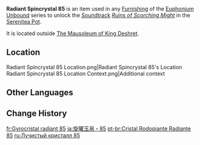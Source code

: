 {{Item Infobox
|id           = 141085
|image        = Item Radiant Spincrystal.png
|type         = Adventure Items
|group        = Radiant Spincrystals
|group2       = Sumeru Spincrystals
|quality      = 4
|invCategory  = Precious Items
|description  = This wondrous crystal contains a certain rhythm, like something beautiful woven from delicate silk. These items can be found throughout the mainland or from merchants who collect curios. The tune held within this crystal can be revivified in your Serenitea Pot using either "[[Euphonium Unbound: Winding]]" or "[[Euphonium Unbound: Soaring]]."  The tune contained within this [[Radiant Spincrystal]] is "[[Ruins of Scorching Might]]."
|source1      = Outside [[The Mausoleum of King Deshret]]
|track        = Ruins of Scorching Might
}}
'''Radiant Spincrystal 85''' is an item used in any [[Furnishing]] of the [[Euphonium Unbound]] series to unlock the [[Soundtrack]] ''[[Ruins of Scorching Might]]'' in the [[Serenitea Pot]].

It is located outside [[The Mausoleum of King Deshret]].

==Location==
<gallery>
Radiant Spincrystal 85 Location.png|Radiant Spincrystal 85's Location
Radiant Spincrystal 85 Location Context.png|Additional context
</gallery>

==Other Languages==
{{Other Languages
|default_hidden = 1
|en      = Radiant Spincrystal 85
|zhs     = 旋曜玉帛·其八十五
|zhs_rm  = Xuán Yào Yùbó - Qí Bāshí-wǔ
|zht     = 旋曜玉帛·其八十五
|zht_rm  = Xuán Yào Yùbó - Qí Bāshí-wǔ
|ja      = 旋曜玉帛·85
|ja_rm   = Sen'you Gyokuhaku - Hachijuugo
|ko      = 빛나는 결정·85
|ko_rm   = Binnaneun Gyeoljeong - Palssibo
|es      = Girocristal radiante (85)
|fr      = Gyrocristal radiant 85
|ru      = Лучистый кристалл 85
|th      = Radiant Spincrystal 85
|vi      = Ngọc Thạch Âm Vang 85
|de      = Strahlender Drehkristall LXXXV
|id      = Radiant Spincrystal 85
|pt      = Cristal Rodopiante Radiante 85
|tr      = Parlak Burgu Kristal 85
|it      = Voltacristallo radioso 85
}}

==Change History==
{{Change History|3.1}}

[[fr:Gyrocristal radiant 85]]
[[ja:旋曜玉帛・85]]
[[pt-br:Cristal Rodopiante Radiante 85]]
[[ru:Лучистый кристалл 85]]